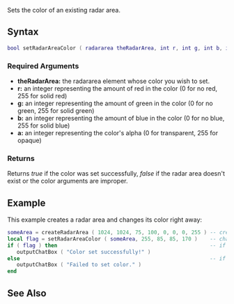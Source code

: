 
{{Server client function}}
Sets the color of an existing radar area.

==Syntax== 
<syntaxhighlight lang="lua">
bool setRadarAreaColor ( radararea theRadarArea, int r, int g, int b, int a )               
</syntaxhighlight> 
{{OOP||[[/radararea.md|radararea]]:setColor}}

===Required Arguments=== 
*'''theRadarArea:''' the radararea element whose color you wish to set.
*'''r:''' an integer representing the amount of red in the color (0 for no red, 255 for solid red)
*'''g:''' an integer representing the amount of green in the color (0 for no green, 255 for solid green)
*'''b:''' an integer representing the amount of blue in the color (0 for no blue, 255 for solid blue)
*'''a:''' an integer representing the color's alpha (0 for transparent, 255 for opaque)

===Returns===
Returns ''true'' if the color was set successfully, ''false'' if the radar area doesn't exist or the color arguments are improper.

==Example== 
This example creates a radar area and changes its color right away:
<syntaxhighlight lang="lua">
someArea = createRadarArea ( 1024, 1024, 75, 100, 0, 0, 0, 255 ) -- create a black radar area
local flag = setRadarAreaColor ( someArea, 255, 85, 85, 170 )    -- change its color
if ( flag ) then                                                 -- if the function returned true...
   outputChatBox ( "Color set successfully!" )
else                                                             -- if the function returned false...
   outputChatBox ( "Failed to set color." )
end
</syntaxhighlight>

==See Also==
{{Radar area_functions}}